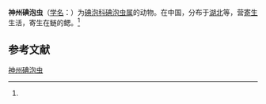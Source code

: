 {{Speciesbox
| name = 神州碘泡虫
| status = 
| status_system = 
| image = 
| genus = Myxobolus
| species = senchowensis
| authority = (Chen, 1998)<ref name='id9468'>{{cite web| url =http://www.bioinfo.cn/db05/BjdwSpecies.php?action=view&id=9468| title =神州碘泡虫| work =《中国动物物种编目数据库》| publisher =中国科学院微生物研究所| author =中国科学院动物研究所| accessdate =2009-04-16| deadurl =yes| archiveurl =https://web.archive.org/web/20160305014102/http://www.bioinfo.cn/db05/BjdwSpecies.php?action=view&id=9468| archivedate =2016-03-05}}</ref>
}}

'''神州碘泡虫'''（[[学名|学名]]：{{lang|la|''Myxobolus senchowensis''}}）为[[碘泡科|碘泡科]][[碘泡虫属|碘泡虫属]]的动物。在中国，分布于[[湖北|湖北]]等，营[[寄生|寄生]]生活，寄生在鲢的鳃。<ref name='id9468'/>

== 参考文献 ==
{{reflist}}

{{Wikispecies|Myxobolus senchowensis}}

[[Category:碘泡虫属|神州碘泡虫]]


{{Cnidarian-stub}}